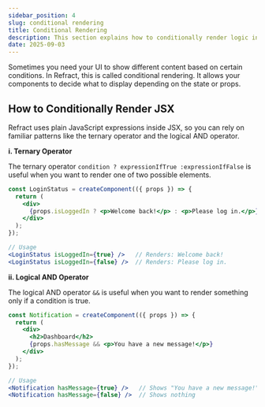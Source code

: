 ```yaml
---
sidebar_position: 4
slug: conditional rendering
title: Conditional Rendering
description: This section explains how to conditionally render logic in refract
date: 2025-09-03
---
```


Sometimes you need your UI to show different content based on certain conditions. In Refract, this is called conditional rendering. It allows your components to decide what to display depending on the state or props.

## How to Conditionally Render JSX

Refract uses plain JavaScript expressions inside JSX, so you can rely on familiar patterns like the ternary operator and the logical AND operator.

**i. Ternary Operator**

The ternary operator `condition ? expressionIfTrue :expressionIfFalse` is useful when you want to render one of two possible elements.

``` jsx showLineNumbers 
const LoginStatus = createComponent(({ props }) => {
  return (
    <div>
      {props.isLoggedIn ? <p>Welcome back!</p> : <p>Please log in.</p>}
    </div>
  );
});

// Usage
<LoginStatus isLoggedIn={true} />   // Renders: Welcome back!
<LoginStatus isLoggedIn={false} />  // Renders: Please log in.

```

**ii. Logical AND Operator**

The logical AND operator `&&` is useful when you want to render something only if a condition is true.

``` jsx showLineNumbers
const Notification = createComponent(({ props }) => {
  return (
    <div>
      <h2>Dashboard</h2>
      {props.hasMessage && <p>You have a new message!</p>}
    </div>
  );
});

// Usage
<Notification hasMessage={true} />   // Shows "You have a new message!"
<Notification hasMessage={false} />  // Shows nothing
```

